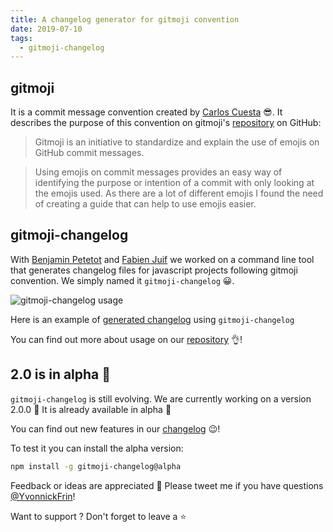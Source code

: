 ```yaml
---
title: A changelog generator for gitmoji convention
date: 2019-07-10
tags:
  - gitmoji-changelog
---
```


## gitmoji

It is a commit message convention created by [Carlos Cuesta](https://twitter.com/crloscuesta) 😎. It describes the purpose of this convention on gitmoji's [repository](https://github.com/carloscuesta/gitmoji/) on GitHub:

> Gitmoji is an initiative to standardize and explain the use of emojis on GitHub commit messages.

> Using emojis on commit messages provides an easy way of identifying the purpose or intention of a commit with only looking at the emojis used. As there are a lot of different emojis I found the need of creating a guide that can help to use emojis easier.

## gitmoji-changelog

With [Benjamin Petetot](https://twitter.com/bpetetot) and [Fabien Juif](https://twitter.com/fabienjuif) we worked on a command line tool that generates changelog files for javascript projects following gitmoji convention. We simply named it `gitmoji-changelog` 😀.

![gitmoji-changelog usage](https://media.giphy.com/media/YnGvythaZFO8D3OR1Z/giphy.gif)

Here is an example of [generated changelog](https://github.com/bpetetot/conference-hall/blob/master/CHANGELOG.md) using `gitmoji-changelog`


You can find out more about usage on our [repository](https://github.com/frinyvonnick/gitmoji-changelog) 👌!

## 2.0 is in alpha 🎉

`gitmoji-changelog` is still evolving. We are currently working on a version 2.0.0 💪 It is already available in alpha 🎉

You can find out new features in our [changelog](https://github.com/frinyvonnick/gitmoji-changelog/blob/master/CHANGELOG.md#200-alpha1-2019-06-12) 😉!

To test it you can install the alpha version:

```bash
npm install -g gitmoji-changelog@alpha
```

Feedback or ideas are appreciated 🙏 Please tweet me if you have questions [@YvonnickFrin](https://twitter.com/YvonnickFrin)!

Want to support ? Don't forget to leave a ⭐️
